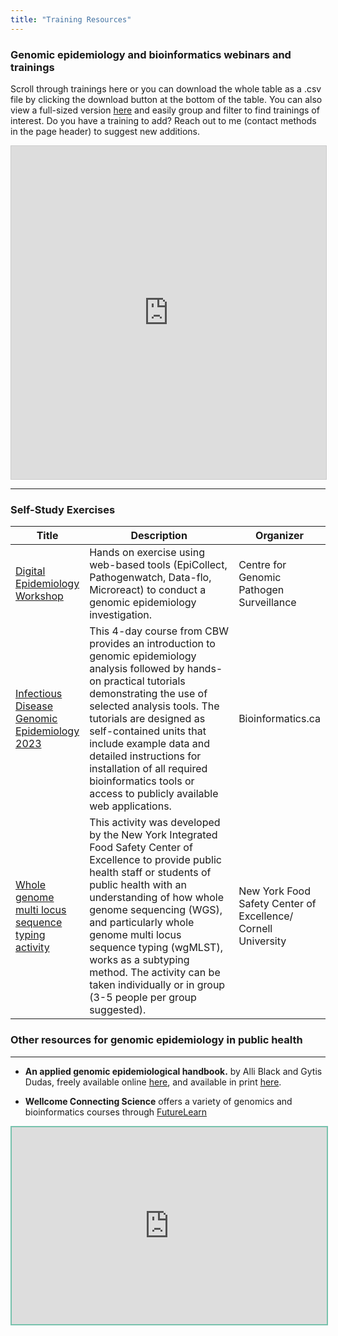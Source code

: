 ```yaml
---
title: "Training Resources"
---
```


### **Genomic epidemiology and bioinformatics webinars and trainings**

Scroll through trainings here or you can download the whole table as a .csv file by clicking the download button at the bottom of the table. You can also view a full-sized version [here](https://airtable.com/appSloVkGaZAs0rOi/shr7x7TUgj219Hviy/tbldTWOW4A0chCvWu?backgroundColor=teal&viewControls=on) and easily group and filter to find trainings of interest. Do you have a training to add? Reach out to me (contact methods in the page header) to suggest new additions.

```{=html}
<iframe class="airtable-embed" src="https://airtable.com/embed/appSloVkGaZAs0rOi/shr7x7TUgj219Hviy?backgroundColor=teal&viewControls=on" frameborder="0" onmousewheel="" width="100%" height="533" style="background: transparent; border: 1px solid #ccc;"></iframe>
```

------------------------------------------------------------------------

### Self-Study Exercises

| Title                                                                                                                         | Description                                                                                                                                                                                                                                                                                                                                                                                           | Organizer                                                     |
|-------------------------------------------------------------------------------------------------------------------------------|-------------------------------------------------------------------------------------------------------------------------------------------------------------------------------------------------------------------------------------------------------------------------------------------------------------------------------------------------------------------------------------------------------|---------------------------------------------------------------|
| [Digital Epidemiology Workshop](https://cgps-group.github.io/digitalepiworkshop/hands-on/exercise.html)                       | Hands on exercise using web-based tools (EpiCollect, Pathogenwatch, Data-flo, Microreact) to conduct a genomic epidemiology investigation.                                                                                                                                                                                                                                                            | Centre for Genomic Pathogen Surveillance                      |
| [Infectious Disease Genomic Epidemiology 2023](https://bioinformaticsdotca.github.io/IDE_2023)                                | This 4-day course from CBW provides an introduction to genomic epidemiology analysis followed by hands-on practical tutorials demonstrating the use of selected analysis tools. The tutorials are designed as self-contained units that include example data and detailed instructions for installation of all required bioinformatics tools or access to publicly available web applications.        | Bioinformatics.ca                                             |
| [Whole genome multi locus sequence typing activity](https://cals.cornell.edu/new-york-integrated-food-safety/wgmlst-activity) | This activity was developed by the New York Integrated Food Safety Center of Excellence to provide public health staff or students of public health with an understanding of how whole genome sequencing (WGS), and particularly whole genome multi locus sequence typing (wgMLST), works as a subtyping method. The activity can be taken individually or in group (3-5 people per group suggested). | New York Food Safety Center of Excellence/ Cornell University |

### **Other resources for genomic epidemiology in public health**

------------------------------------------------------------------------

-   **An applied genomic epidemiological handbook.** by Alli Black and Gytis Dudas, freely available online [here](https://alliblk.github.io/genepi-book/), and available in print [here](https://www.taylorfrancis.com/books/edit/10.1201/9781003409809/applied-genomic-epidemiology-handbook-allison-black-gytis-dudas).

-   **Wellcome Connecting Science** offers a variety of genomics and bioinformatics courses through [FutureLearn](https://www.futurelearn.com/partners/wellcome-genome-campus)

```{=html}
<iframe src="https://genomicepi.substack.com/embed" width="100%" height="315" style="border:2px solid #78c2ad; background:#f3969a;" frameborder="0" scrolling="no"></iframe>
```
